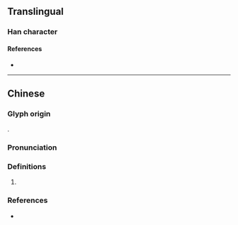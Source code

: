 {{also|琊}}
{{character info}}
==Translingual==

===Han character===
{{Han char|rn=96|rad=玉|as=04|sn=8|four=11140|canj=MGMVH|ids=⿰𤣩牙}}

====References====
* {{Han ref|kx=0728.050|dkj=20862|dj=1140.050|hdz=21103.090|uh=73A1|ud=29601|bh=CD67|bd=52583}}

----

==Chinese==
{{zh-forms}}

===Glyph origin===
{{Han compound|王|牙|c1=s|c2=p|t1=jade|ls=psc}}.

===Pronunciation===
{{zh-pron
|m=yá
|c=ngaa4,je4
|cat=
}}

===Definitions===
{{zh-hanzi}}

# {{zh-only|琅玡}}

===References===
* {{R:yue:mfccd}}